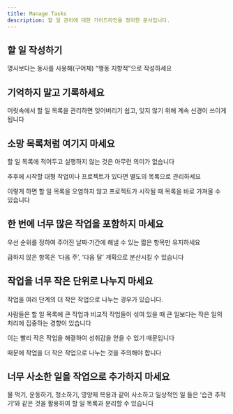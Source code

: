 ```yaml
---
title: Manage Tasks
description: 할 일 관리에 대한 가이드라인을 정리한 문서입니다.
---
```


## 할 일 작성하기

명사보다는 동사를 사용해(구어체) “행동 지향적”으로 작성하세요


## 기억하지 말고 기록하세요

머릿속에서 할 일 목록을 관리하면 잊어버리기 쉽고, 잊지 않기 위해 계속 신경이 쓰이게 됩니다


## 소망 목록처럼 여기지 마세요

할 일 목록에 적어두고 실행하지 않는 것은 아무런 의미가 없습니다

추후에 시작할 대형 작업이나 프로젝트가 있다면 별도의 목록으로 관리하세요

이렇게 하면 할 일 목록을 오염하지 않고 프로젝트가 시작될 때 목록을 바로 가져올 수 있습니다


## 한 번에 너무 많은 작업을 포함하지 마세요

우선 순위를 정하여 주어진 날짜·기간에 해낼 수 있는 짧은 항목만 유지하세요

급하지 않은 항목은 ‘다음 주’, ‘다음 달’ 계획으로 분산시킬 수 있습니다


## 작업을 너무 작은 단위로 나누지 마세요

작업을 여러 단계의 더 작은 작업으로 나누는 경우가 있습니다.

사람들은 할 일 목록에 큰 작업과 비교적 작업들이 섞여 있을 때 큰 일보다는 작은 일의 처리에 집중하는 경향이 있습니다

이는 빨리 작은 작업을 해결하여 성취감을 얻을 수 있기 때문입니다

때문에 작업을 더 작은 작업으로 나누는 것을 주의해야 합니다


## 너무 사소한 일을 작업으로 추가하지 마세요

물 먹기, 운동하기, 청소하기, 영양제 복용과 같이 사소하고 일상적인 일 들은 ‘습관 추적기’와 같은 것을 활용하여 할 일 목록과 분리할 수 있습니다
